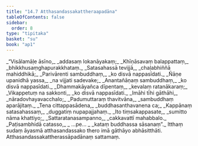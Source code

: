 ```yaml
---
title: "14.7 Atthasandassakattheraapadāna"
tableOfContents: false
sidebar:
  order: 8
type: "tipitaka"
basket: "su"
book: "ap1"
---
```



<DynamicBreadcrumb />

<Division number="47" book="ap1">

<Paragraph number="2240" type="verses" book="ap1">
_“Visālamāḷe āsīno,_  
_addasaṃ lokanāyakaṃ;_  
_Khīṇāsavaṃ balappattaṃ,_  
_bhikkhusaṃghapurakkhataṃ._  

</Paragraph>

</Division>
<Division number="48" book="ap1">

<Paragraph number="2241" type="verses" book="ap1">
_Satasahassā tevijjā,_  
_chaḷabhiññā mahiddhikā;_  
_Parivārenti sambuddhaṃ,_  
_ko disvā nappasīdati._  

</Paragraph>

</Division>
<Division number="49" book="ap1">

<Paragraph number="2242" type="verses" book="ap1">
_Ñāṇe upanidhā yassa,_  
_na vijjati sadevake;_  
_Anantañāṇaṃ sambuddhaṃ,_  
_ko disvā nappasīdati._  

</Paragraph>

</Division>
<Division number="50" book="ap1">

<Paragraph number="2243" type="verses" book="ap1">
_Dhammakāyañca dīpentaṃ,_  
_kevalaṃ ratanākaraṃ;_  
_Vikappetuṃ na sakkonti,_  
_ko disvā nappasīdati._  

</Paragraph>

</Division>
<Division number="51" book="ap1">

<Paragraph number="2244" type="verses" book="ap1">
_Imāhi tīhi gāthāhi,_  
_nāradovhayavacchalo;_  
_Padumuttaraṃ thavitvāna,_  
_sambuddhaṃ aparājitaṃ._  

</Paragraph>

</Division>
<Division number="52" book="ap1">

<Paragraph number="2245" type="verses" book="ap1">
_Tena cittappasādena,_  
_buddhasanthavanena ca;_  
_Kappānaṃ satasahassaṃ,_  
_duggatiṃ nupapajjahaṃ._  

</Paragraph>

</Division>
<Division number="53" book="ap1">

<Paragraph number="2246" type="verses" book="ap1">
_Ito tiṃsakappasate,_  
_sumitto nāma khattiyo;_  
_Sattaratanasampanno,_  
_cakkavattī mahabbalo._  

</Paragraph>

</Division>
<Division number="54" book="ap1">

<Paragraph number="2247" type="verses" book="ap1">
_Paṭisambhidā catasso,_  
_ …pe… _  
_kataṃ buddhassa sāsanaṃ”._  

</Paragraph>

<Paragraph number="2248" book="ap1">
Itthaṃ sudaṃ āyasmā atthasandassako thero imā gāthāyo abhāsitthāti.

</Paragraph>
</Division>

<Paragraph number="2249" type="center" book="ap1">
Atthasandassakattherassāpadānaṃ sattamaṃ.
</Paragraph>